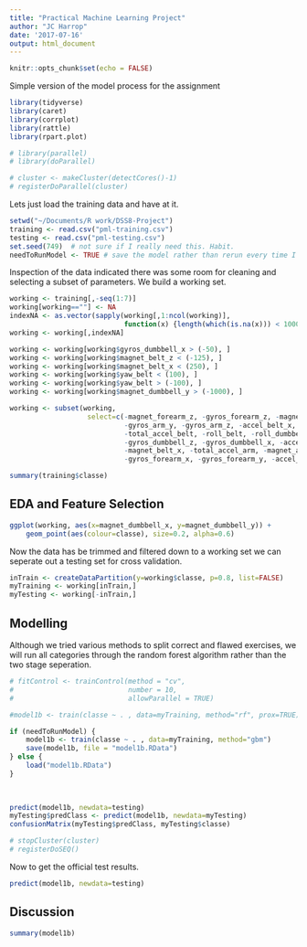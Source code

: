 ```yaml
---
title: "Practical Machine Learning Project"
author: "JC Harrop"
date: '2017-07-16'
output: html_document
---
```


```r
knitr::opts_chunk$set(echo = FALSE)
```
Simple version of the model process for the assignment
```r
library(tidyverse)
library(caret)
library(corrplot)
library(rattle)
library(rpart.plot)

# library(parallel)
# library(doParallel)

# cluster <- makeCluster(detectCores()-1)
# registerDoParallel(cluster)
```

Lets just load the training data and have at it.  

```r
setwd("~/Documents/R work/DSS8-Project")
training <- read.csv("pml-training.csv")
testing <- read.csv("pml-testing.csv")
set.seed(749)  # not sure if I really need this. Habit.
needToRunModel <- TRUE # save the model rather than rerun every time I edit Rmd!
```

Inspection of the data indicated there was some room for cleaning and selecting a subset 
of parameters.  We build a working set.

```r
working <- training[,-seq(1:7)]
working[working==""] <- NA
indexNA <- as.vector(sapply(working[,1:ncol(working)],
                            function(x) {length(which(is.na(x))) < 1000}))
working <- working[,indexNA]

working <- working[working$gyros_dumbbell_x > (-50), ]
working <- working[working$magnet_belt_z < (-125), ]
working <- working[working$magnet_belt_x < (250), ]
working <- working[working$yaw_belt < (100), ]
working <- working[working$yaw_belt > (-100), ]
working <- working[working$magnet_dumbbell_y > (-1000), ]

working <- subset(working, 
                   select=c(-magnet_forearm_z, -gyros_forearm_z, -magnet_arm_x, 
                            -gyros_arm_y, -gyros_arm_z, -accel_belt_x, -gyros_belt_y, 
                            -total_accel_belt, -roll_belt, -roll_dumbbell,
                            -gyros_dumbbell_z, -gyros_dumbbell_x, -accel_belt_y, 
                            -magnet_belt_x, -total_accel_arm, -magnet_arm_y, 
                            -gyros_forearm_x, -gyros_forearm_y, -accel_forearm_x))

summary(training$classe)
```

## EDA and Feature Selection

```r
ggplot(working, aes(x=magnet_dumbbell_x, y=magnet_dumbbell_y)) + 
    geom_point(aes(colour=classe), size=0.2, alpha=0.6)
```

Now the data has be trimmed and filtered down to a working set we can seperate out a 
testing set for cross validation.

```r
inTrain <- createDataPartition(y=working$classe, p=0.8, list=FALSE)
myTraining <- working[inTrain,]
myTesting <- working[-inTrain,]
```

## Modelling

Although we tried various methods to split correct and flawed exercises, we will run
all categories through the random forest algorithm rather than the two stage seperation.

```r
# fitControl <- trainControl(method = "cv",
#                            number = 10,
#                            allowParallel = TRUE)

#model1b <- train(classe ~ . , data=myTraining, method="rf", prox=TRUE)

if (needToRunModel) {
    model1b <- train(classe ~ . , data=myTraining, method="gbm")
    save(model1b, file = "model1b.RData")
} else {
    load("model1b.RData")
}
    
    

predict(model1b, newdata=testing)
myTesting$predClass <- predict(model1b, newdata=myTesting)
confusionMatrix(myTesting$predClass, myTesting$classe)

# stopCluster(cluster)
# registerDoSEQ()
```

Now to get the official test results.

```r
predict(model1b, newdata=testing)
```

## Discussion

```r
summary(model1b)

```

